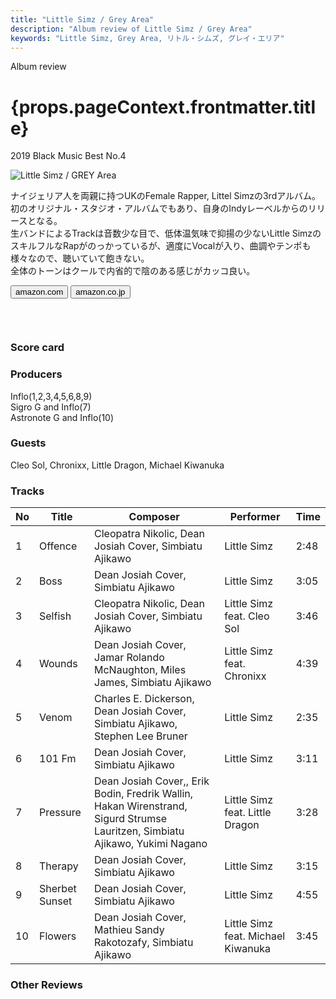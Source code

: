 ```yaml
---
title: "Little Simz / Grey Area"
description: "Album review of Little Simz / Grey Area"
keywords: "Little Simz, Grey Area, リトル・シムズ, グレイ・エリア"
---
```






<p className="largeP">Album review</p>
<h1 className="h1--no--margin">{props.pageContext.frontmatter.title}</h1>
<p className="largeP">
  <Link to="/best50/2019/">2019 Black Music Best No.4</Link>
</p>

<Row  className="image-card-group">
	<Column colMd={3} colLg={4} noGutterMdLeft="">
       <ImageCard>

![Little Simz / GREY Area](../../images/cd/littlesimz1L.jpg)

</ImageCard>
	</Column>
	<Column colMd={4} colLg={8} noGutterMdLeft="">
	<p>
	ナイジェリア人を両親に持つUKのFemale Rapper, Littel Simzの3rdアルバム。初のオリジナル・スタジオ・アルバムでもあり、自身のIndyレーベルからのリリースとなる。
	<br/>生バンドによるTrackは音数少な目で、低体温気味で抑揚の少ないLittle SimzのスキルフルなRapがのっかっているが、適度にVocalが入り、曲調やテンポも様々なので、聴いていて飽きない。
	<br/>全体のトーンはクールで内省的で陰のある感じがカッコ良い。
	</p>
	<div>
	  <Button className="button-right-mergin"  href="https://amzn.to/3eAvxDi" renderIcon={ArrowUpRight} size='sm' kind='primary'>
      amazon.com
    </Button>
    <Button className="button-right-mergin"  href="https://amzn.to/2XJSuNN" renderIcon={ArrowUpRight} size='sm' kind='secondary'>
      amazon.co.jp
    </Button>
	</div>
	<a style="display:inline-block;overflow:hidden;background:url(https://linkmaker.itunes.apple.com/ja-jp/lockup.svg?releaseDate=2019-03-01&kind=album&bubble=apple_music&style=mono-black) no-repeat;width:180px;height:45px;" href="https://geo.music.apple.com/jp/album/grey-area/1449679926?mt=1&app=music&ls=1&at=11lcug"></a>
	<AdvJS2/>
	</Column>
</Row>
<Row >
	<Column colMd={4} colLg={4} noGutterMdLeft="">
<div>
  <h3>Score card</h3>
	<SliderJS1 value="2" />
  <SliderJS2 value="1" />
	<SliderJS3 value="1" />
  <SliderJS4 value="9" />
</div>
</Column>
<Column colMd={8} colLg={8} noGutterMdLeft="">
<div>
<h3>Producers</h3>
<p>
	Inflo(1,2,3,4,5,6,8,9)
	<br/>Sigro G and Inflo(7)
	<br/>Astronote G and Inflo(10)
</p>
<h3>Guests</h3>
<p>Cleo Sol, Chronixx, Little Dragon, Michael Kiwanuka
</p>
</div>
</Column>
</Row>

<h3>Tracks</h3>

| No  | Title          | Composer                                                                                                                     | Performer                          | Time |
| --- | -------------- | ---------------------------------------------------------------------------------------------------------------------------- | ---------------------------------- | ---- |
| 1   | Offence        | Cleopatra Nikolic, Dean Josiah Cover, Simbiatu Ajikawo                                                                       | Little Simz                        | 2:48 |
| 2   | Boss           | Dean Josiah Cover, Simbiatu Ajikawo                                                                                          | Little Simz                        | 3:05 |
| 3   | Selfish        | Cleopatra Nikolic, Dean Josiah Cover, Simbiatu Ajikawo                                                                       | Little Simz feat. Cleo Sol         | 3:46 |
| 4   | Wounds         | Dean Josiah Cover, Jamar Rolando McNaughton, Miles James, Simbiatu Ajikawo                                                   | Little Simz feat. Chronixx         | 4:39 |
| 5   | Venom          | Charles E. Dickerson, Dean Josiah Cover, Simbiatu Ajikawo, Stephen Lee Bruner                                                | Little Simz                        | 2:35 |
| 6   | 101 Fm         | Dean Josiah Cover, Simbiatu Ajikawo                                                                                          | Little Simz                        | 3:11 |
| 7   | Pressure       | Dean Josiah Cover,, Erik Bodin, Fredrik Wallin, Hakan Wirenstrand, Sigurd Strumse Lauritzen, Simbiatu Ajikawo, Yukimi Nagano | Little Simz feat. Little Dragon    | 3:28 |
| 8   | Therapy        | Dean Josiah Cover, Simbiatu Ajikawo                                                                                          | Little Simz                        | 3:15 |
| 9   | Sherbet Sunset | Dean Josiah Cover, Simbiatu Ajikawo                                                                                          | Little Simz                        | 4:55 |
| 10  | Flowers        | Dean Josiah Cover, Mathieu Sandy Rakotozafy, Simbiatu Ajikawo                                                                | Little Simz feat. Michael Kiwanuka | 3:45 |

<h3>Other Reviews</h3>

<Row>
  <Column colMd={3} colLg={3} noGutterMdLeft>
    <Review1 />
  </Column>
	<Column colMd={3} colLg={3} noGutterMdLeft>
    <Review2 />
  </Column>
</Row>

<AdvJS3 />
